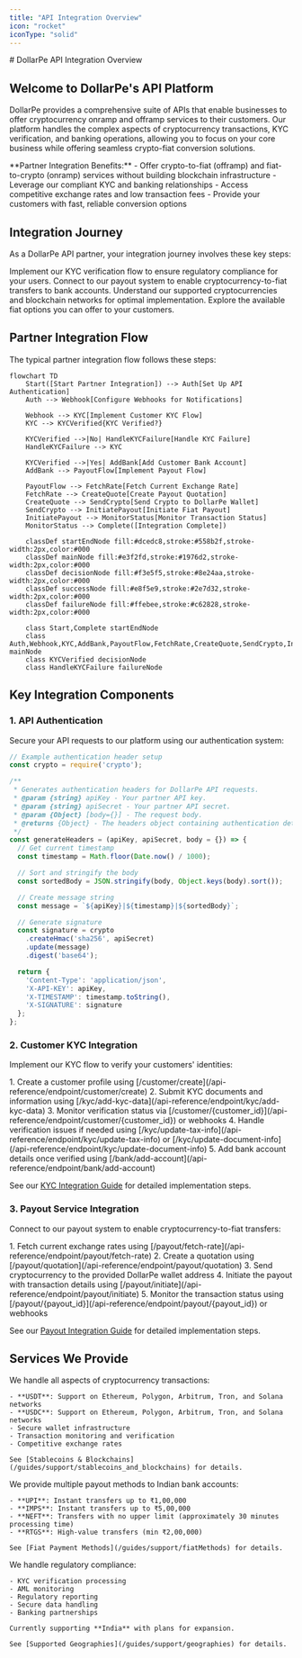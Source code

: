 ```yaml
---
title: "API Integration Overview"
icon: "rocket"
iconType: "solid"
---
```


<Highlight>
  # DollarPe API Integration Overview
</Highlight>

## Welcome to DollarPe's API Platform

DollarPe provides a comprehensive suite of APIs that enable businesses to offer cryptocurrency onramp and offramp services to their customers. Our platform handles the complex aspects of cryptocurrency transactions, KYC verification, and banking operations, allowing you to focus on your core business while offering seamless crypto-fiat conversion solutions.

<Note>
**Partner Integration Benefits:**
- Offer crypto-to-fiat (offramp) and fiat-to-crypto (onramp) services without building blockchain infrastructure
- Leverage our compliant KYC and banking relationships
- Access competitive exchange rates and low transaction fees
- Provide your customers with fast, reliable conversion options
</Note>

## Integration Journey

As a DollarPe API partner, your integration journey involves these key steps:

<CardGroup cols={2}>
  <Card title="KYC Integration" icon="id-card" href="/guides/kyc">
    Implement our KYC verification flow to ensure regulatory compliance for your users.
  </Card>
  <Card title="Payout Integration" icon="money-bill-transfer" href="/guides/payout">
    Connect to our payout system to enable cryptocurrency-to-fiat transfers to bank accounts.
  </Card>
  <Card title="Stablecoins & Blockchains" icon="circle-dollar" href="/guides/support/stablecoins_and_blockchains">
    Understand our supported cryptocurrencies and blockchain networks for optimal implementation.
  </Card>
  <Card title="Fiat Payment Methods" icon="money-bill-transfer" href="/guides/support/fiatMethods">
    Explore the available fiat options you can offer to your customers.
  </Card>
</CardGroup>

## Partner Integration Flow

The typical partner integration flow follows these steps:

```mermaid
flowchart TD
    Start([Start Partner Integration]) --> Auth[Set Up API Authentication]
    Auth --> Webhook[Configure Webhooks for Notifications]
    
    Webhook --> KYC[Implement Customer KYC Flow]
    KYC --> KYCVerified{KYC Verified?}
    
    KYCVerified -->|No| HandleKYCFailure[Handle KYC Failure]
    HandleKYCFailure --> KYC
    
    KYCVerified -->|Yes| AddBank[Add Customer Bank Account]
    AddBank --> PayoutFlow[Implement Payout Flow]
    
    PayoutFlow --> FetchRate[Fetch Current Exchange Rate]
    FetchRate --> CreateQuote[Create Payout Quotation]
    CreateQuote --> SendCrypto[Send Crypto to DollarPe Wallet]
    SendCrypto --> InitiatePayout[Initiate Fiat Payout]
    InitiatePayout --> MonitorStatus[Monitor Transaction Status]
    MonitorStatus --> Complete([Integration Complete])

    classDef startEndNode fill:#dcedc8,stroke:#558b2f,stroke-width:2px,color:#000
    classDef mainNode fill:#e3f2fd,stroke:#1976d2,stroke-width:2px,color:#000
    classDef decisionNode fill:#f3e5f5,stroke:#8e24aa,stroke-width:2px,color:#000
    classDef successNode fill:#e8f5e9,stroke:#2e7d32,stroke-width:2px,color:#000
    classDef failureNode fill:#ffebee,stroke:#c62828,stroke-width:2px,color:#000

    class Start,Complete startEndNode
    class Auth,Webhook,KYC,AddBank,PayoutFlow,FetchRate,CreateQuote,SendCrypto,InitiatePayout,MonitorStatus mainNode
    class KYCVerified decisionNode
    class HandleKYCFailure failureNode
```

## Key Integration Components

### 1. API Authentication

Secure your API requests to our platform using our authentication system:

```javascript
// Example authentication header setup
const crypto = require('crypto');

/**
 * Generates authentication headers for DollarPe API requests.
 * @param {string} apiKey - Your partner API key.
 * @param {string} apiSecret - Your partner API secret.
 * @param {Object} [body={}] - The request body.
 * @returns {Object} - The headers object containing authentication details.
 */
const generateHeaders = (apiKey, apiSecret, body = {}) => {
  // Get current timestamp
  const timestamp = Math.floor(Date.now() / 1000);

  // Sort and stringify the body
  const sortedBody = JSON.stringify(body, Object.keys(body).sort());

  // Create message string
  const message = `${apiKey}|${timestamp}|${sortedBody}`;

  // Generate signature
  const signature = crypto
    .createHmac('sha256', apiSecret)
    .update(message)
    .digest('base64');

  return {
    'Content-Type': 'application/json',
    'X-API-KEY': apiKey,
    'X-TIMESTAMP': timestamp.toString(),
    'X-SIGNATURE': signature
  };
};
```

### 2. Customer KYC Integration

Implement our KYC flow to verify your customers' identities:

<Accordion title="KYC Implementation Steps">
1. Create a customer profile using [/customer/create](/api-reference/endpoint/customer/create)
2. Submit KYC documents and information using [/kyc/add-kyc-data](/api-reference/endpoint/kyc/add-kyc-data)
3. Monitor verification status via [/customer/{customer_id}](/api-reference/endpoint/customer/{customer_id}) or webhooks
4. Handle verification issues if needed using [/kyc/update-tax-info](/api-reference/endpoint/kyc/update-tax-info) or [/kyc/update-document-info](/api-reference/endpoint/kyc/update-document-info)
5. Add bank account details once verified using [/bank/add-account](/api-reference/endpoint/bank/add-account)

See our [KYC Integration Guide](/guides/kyc) for detailed implementation steps.
</Accordion>

### 3. Payout Service Integration

Connect to our payout system to enable cryptocurrency-to-fiat transfers:

<Accordion title="Payout Implementation Steps">
1. Fetch current exchange rates using [/payout/fetch-rate](/api-reference/endpoint/payout/fetch-rate)
2. Create a quotation using [/payout/quotation](/api-reference/endpoint/payout/quotation)
3. Send cryptocurrency to the provided DollarPe wallet address
4. Initiate the payout with transaction details using [/payout/initiate](/api-reference/endpoint/payout/initiate)
5. Monitor the transaction status using [/payout/{payout_id}](/api-reference/endpoint/payout/{payout_id}) or webhooks

See our [Payout Integration Guide](/guides/payout) for detailed implementation steps.
</Accordion>

## Services We Provide

<Tabs>
  <Tab title="Cryptocurrency Processing">
    We handle all aspects of cryptocurrency transactions:
    
    - **USDT**: Support on Ethereum, Polygon, Arbitrum, Tron, and Solana networks
    - **USDC**: Support on Ethereum, Polygon, Arbitrum, Tron, and Solana networks
    - Secure wallet infrastructure
    - Transaction monitoring and verification
    - Competitive exchange rates
    
    See [Stablecoins & Blockchains](/guides/support/stablecoins_and_blockchains) for details.
  </Tab>
  
  <Tab title="Fiat Payout Options">
    We provide multiple payout methods to Indian bank accounts:
    
    - **UPI**: Instant transfers up to ₹1,00,000
    - **IMPS**: Instant transfers up to ₹5,00,000
    - **NEFT**: Transfers with no upper limit (approximately 30 minutes processing time)
    - **RTGS**: High-value transfers (min ₹2,00,000)
    
    See [Fiat Payment Methods](/guides/support/fiatMethods) for details.
  </Tab>
  
  <Tab title="Compliance & Security">
    We handle regulatory compliance:
    
    - KYC verification processing
    - AML monitoring
    - Regulatory reporting
    - Secure data handling
    - Banking partnerships
    
    Currently supporting **India** with plans for expansion.
    
    See [Supported Geographies](/guides/support/geographies) for details.
  </Tab>
</Tabs>